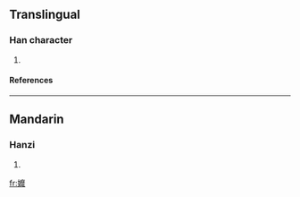 ==Translingual==
===Han character===
{{Han char|rn=38|rad=女|as=19|sn=22|four=|canj=女戈木卜 (VIDY)}}
# {{defn|Han|sort=女19}}
====References====
{{Han ref|kx=0274.210|dkj=06910|dj=0542.390|hdz=21091.090|uh=5B4A|ud=23370}}

----
==Mandarin==
===Hanzi===
{{cmn-hanzi|pin=[[mǐ]] (mi3)|wg=mi<sup>3</sup>}}
# {{defn|Mandarin}}

[[fr:孊]]